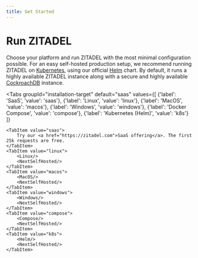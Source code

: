 ```yaml
---
title: Get Started
---
```



# Run ZITADEL

Choose your platform and run ZITADEL with the most minimal configuration possible.
For an easy self-hosted production setup, we recommend running ZITADEL on [Kubernetes](https://kubernetes.io/docs/home/), using our official [Helm](https://helm.sh/docs/) chart.
By default, it runs a highly available ZITADEL instance along with a secure and highly available [CockroachDB](https://www.cockroachlabs.com/docs/stable/) instance.

<!-- TODO: Destroy -->

<Tabs
    groupId="installation-target"
    default="saas"
    values={[
        {'label': 'SaaS', 'value': 'saas'},
        {'label': 'Linux', 'value': 'linux'},
        {'label': 'MacOS', 'value': 'macos'},
        {'label': 'Windows', 'value': 'windows'},
        {'label': 'Docker Compose', 'value': 'compose'},
        {'label': 'Kubernetes (Helm)', 'value': 'k8s'}
    ]}
>
    <TabItem value="saas">
        Try our <a href="https://zitadel.com">SaaS offering</a>. The first 25k requests are free.
    </TabItem>
    <TabItem value="linux">
        <Linux/>
        <NextSelfHosted/>
    </TabItem>
    <TabItem value="macos">
        <MacOS/>
        <NextSelfHosted/>
    </TabItem>
    <TabItem value="windows">
        <Windows/>
        <NextSelfHosted/>
    </TabItem>
    <TabItem value="compose">
        <Compose/>
        <NextSelfHosted/>
    </TabItem>
    <TabItem value="k8s">
        <Helm/>
        <NextSelfHosted/>
    </TabItem>
</Tabs>
